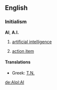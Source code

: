 ==English==

===Initialism===
'''AI''', '''A.I.'''

# {{comptheory}} [[artificial intelligence]]
# {{management}} [[action item]]

====Translations====
*Greek: [[Τ.Ν.]]

[[de:AI]][[pl:AI]]
